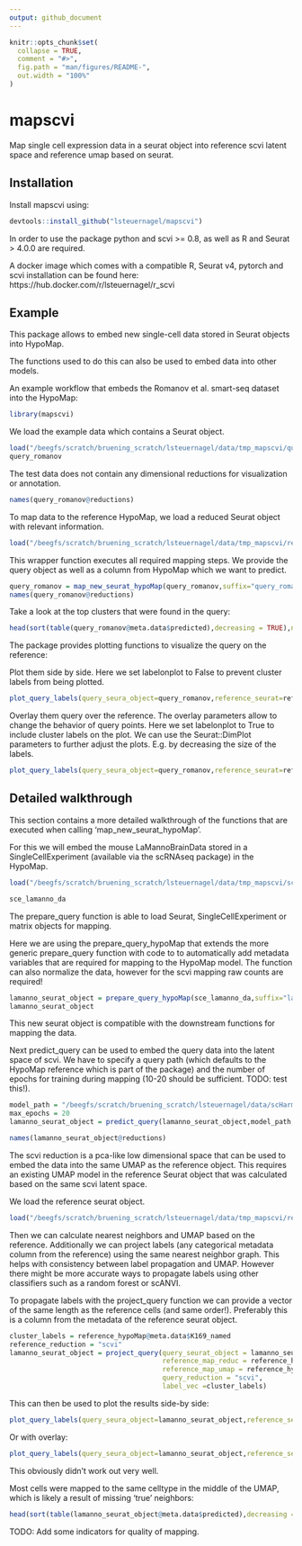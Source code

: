 ```yaml
---
output: github_document
---
```


<!-- README.md is generated from README.Rmd. Please edit that file -->

```r
knitr::opts_chunk$set(
  collapse = TRUE,
  comment = "#>",
  fig.path = "man/figures/README-",
  out.width = "100%"
)
```

# mapscvi

<!-- badges: start -->
<!-- badges: end -->

Map single cell expression data in a seurat object into reference scvi latent space and reference umap based on seurat.

## Installation

Install mapscvi using:

``` r
devtools::install_github("lsteuernagel/mapscvi")
```

In order to use the package python and scvi >= 0.8, as well as R and Seurat > 4.0.0 are required.

A docker image which comes with a compatible R, Seurat v4, pytorch and scvi installation can be found here: https://hub.docker.com/r/lsteuernagel/r_scvi 

## Example

This package allows to embed new single-cell data stored in Seurat objects into HypoMap.

The functions used to do this can also be used to embed data into other models.

An example workflow that embeds the Romanov et al. smart-seq dataset into the HypoMap:

```r
library(mapscvi)
```

We load the example data which contains a Seurat object.

```r
load("/beegfs/scratch/bruening_scratch/lsteuernagel/data/tmp_mapscvi/query_romanov_object.RData")
query_romanov
```

The test data does not contain any dimensional reductions for visualization or annotation.

```r
names(query_romanov@reductions)
```

To map data to the reference HypoMap, we load a reduced Seurat object with relevant information.

```r
load("/beegfs/scratch/bruening_scratch/lsteuernagel/data/tmp_mapscvi/reference_hypoMap.RData")
```


This wrapper function executes all required mapping steps. We provide the query object as well as a column from HypoMap which we want to predict.

```r
query_romanov = map_new_seurat_hypoMap(query_romanov,suffix="query_romanov",label_col="K169_named",max_epochs=20,reference_seurat=reference_hypoMap)
names(query_romanov@reductions)
```

Take a look at the top clusters that were found in the query:

```r
head(sort(table(query_romanov@meta.data$predicted),decreasing = TRUE),n = 10)
```
The package provides plotting functions to visualize the query on the reference:

Plot them side by side. Here we set labelonplot to False to prevent cluster labels from being plotted.

```r
plot_query_labels(query_seura_object=query_romanov,reference_seurat=reference_hypoMap,label_col="K169_named",overlay = FALSE,labelonplot = FALSE)
```

Overlay them query over the reference. The overlay parameters allow to change the behavior of query points. Here we set labelonplot to True to include cluster labels on the plot. We can use the Seurat::DimPlot parameters to further adjust the plots. E.g. by decreasing the size of the labels.

```r
plot_query_labels(query_seura_object=query_romanov,reference_seurat=reference_hypoMap,label_col="K169_named",overlay = TRUE,query_pt_size = 0.4,labelonplot = TRUE,label.size=1)
```

## Detailed walkthrough

This section contains a more detailed walkthrough of the functions that are executed when calling 'map_new_seurat_hypoMap'.

For this we will embed the mouse LaMannoBrainData stored in a SingleCellExperiment (available via the scRNAseq package) in the HypoMap.

```r
load("/beegfs/scratch/bruening_scratch/lsteuernagel/data/tmp_mapscvi/sce_lamanno_da.RData")
```

```r
sce_lamanno_da
```

The prepare_query function is able to load Seurat, SingleCellExperiment or matrix objects for mapping.

Here we are using the prepare_query_hypoMap that extends the more generic prepare_query function with code to to automatically add metadata variables that are required for mapping to the HypoMap model. The function can also normalize the data, however for the scvi mapping raw counts are required!

```r
lamanno_seurat_object = prepare_query_hypoMap(sce_lamanno_da,suffix="lamanno_da",normalize=TRUE)
lamanno_seurat_object
```

This new seurat object is compatible with the downstream functions for mapping the data.

Next predict_query can be used to embed the query data into the latent space of scvi. We have to specify a query path (which defaults to the HypoMap reference which is part of the package) and the number of epochs for training during mapping (10-20 should be sufficient. TODO: test this!).

```r
model_path = "/beegfs/scratch/bruening_scratch/lsteuernagel/data/scHarmonize/hypothalamusMapNeurons_v4/harmonization_results/hypothalamus_neurons_reference/hypothalamus_neurons_reference_model/"
max_epochs = 20
lamanno_seurat_object = predict_query(lamanno_seurat_object,model_path,max_epochs = max_epochs)
```

```r
names(lamanno_seurat_object@reductions)
```

The scvi reduction is a pca-like low dimensional space that can be used to embed the data into the same UMAP as the reference object. This requires an existing UMAP model in the reference Seurat object that was calculated based on the same scvi latent space.

We load the reference seurat object.

```r
load("/beegfs/scratch/bruening_scratch/lsteuernagel/data/tmp_mapscvi/reference_hypoMap.RData")
```

Then we can calculate nearest neighbors and UMAP based on the reference. Additionally we can project labels (any categorical metadata column from the reference) using the same nearest neighbor graph. This helps with consistency between label propagation and UMAP. However there might be more accurate ways to propagate labels using other classifiers such as a random forest or scANVI.

To propagate labels with the project_query function we can provide a vector of the same length as the reference cells (and same order!). Preferably this is a column from the metadata of the reference seurat object.

```r
cluster_labels = reference_hypoMap@meta.data$K169_named
reference_reduction = "scvi"
lamanno_seurat_object = project_query(query_seurat_object = lamanno_seurat_object,
                                      reference_map_reduc = reference_hypoMap@reductions[[reference_reduction]],
                                      reference_map_umap = reference_hypoMap@reductions[[paste0("umap_",reference_reduction)]],
                                      query_reduction = "scvi",
                                      label_vec =cluster_labels)
```

This can then be used to plot the results side-by side:

```r
plot_query_labels(query_seura_object=lamanno_seurat_object,reference_seurat=reference_hypoMap,label_col="K169_named",overlay = FALSE,labelonplot = FALSE)
```

Or with overlay:

```r
plot_query_labels(query_seura_object=lamanno_seurat_object,reference_seurat=reference_hypoMap,label_col="K169_named",overlay = TRUE,query_pt_size = 0.4,labelonplot = TRUE,label.size=1)
```

This obviously didn't work out very well.

Most cells were mapped to the same celltype in the middle of the UMAP, which is likely a result of missing 'true' neighbors:

```r
head(sort(table(lamanno_seurat_object@meta.data$predicted),decreasing = TRUE),n = 10)
```



TODO: Add some indicators for quality of mapping.




